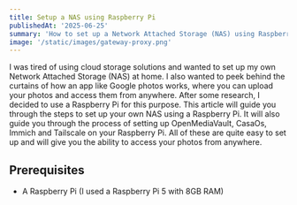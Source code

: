```yaml
---
title: Setup a NAS using Raspberry Pi
publishedAt: '2025-06-25'
summary: 'How to set up a Network Attached Storage (NAS) using Raspberry Pi'
image: '/static/images/gateway-proxy.png'
---
```


I was tired of using cloud storage solutions and wanted to set up my own Network Attached Storage (NAS) at home.
I also wanted to peek behind the curtains of how an app like Google photos works, where you can upload your photos and access them from anywhere.
After some research, I decided to use a Raspberry Pi for this purpose. 
This article will guide you through the steps to set up your own NAS using a Raspberry Pi.
It will also guide you through the process of setting up OpenMediaVault, CasaOs, Immich and Tailscale on your Raspberry Pi.
All of these are quite easy to set up and will give you the ability to access your photos from anywhere.

## Prerequisites
- A Raspberry Pi (I used a Raspberry Pi 5 with 8GB RAM)